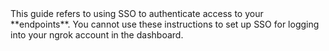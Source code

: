<Note>
	This guide refers to using SSO to authenticate access to your **endpoints**.
	You cannot use these instructions to set up SSO for logging into your ngrok
	account in the dashboard.
</Note>
